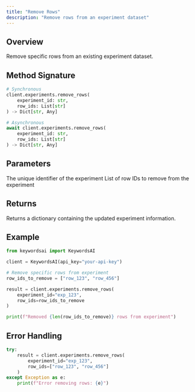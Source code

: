 ```yaml
---
title: "Remove Rows"
description: "Remove rows from an experiment dataset"
---
```


## Overview

Remove specific rows from an existing experiment dataset.

## Method Signature

```python
# Synchronous
client.experiments.remove_rows(
    experiment_id: str,
    row_ids: List[str]
) -> Dict[str, Any]

# Asynchronous
await client.experiments.remove_rows(
    experiment_id: str,
    row_ids: List[str]
) -> Dict[str, Any]
```

## Parameters

<ParamField path="experiment_id" type="string" required>
  The unique identifier of the experiment
</ParamField>

<ParamField path="row_ids" type="List[str]" required>
  List of row IDs to remove from the experiment
</ParamField>

## Returns

Returns a dictionary containing the updated experiment information.

## Example

```python
from keywordsai import KeywordsAI

client = KeywordsAI(api_key="your-api-key")

# Remove specific rows from experiment
row_ids_to_remove = ["row_123", "row_456"]

result = client.experiments.remove_rows(
    experiment_id="exp_123",
    row_ids=row_ids_to_remove
)

print(f"Removed {len(row_ids_to_remove)} rows from experiment")
```

## Error Handling

```python
try:
    result = client.experiments.remove_rows(
        experiment_id="exp_123",
        row_ids=["row_123", "row_456"]
    )
except Exception as e:
    print(f"Error removing rows: {e}")
```